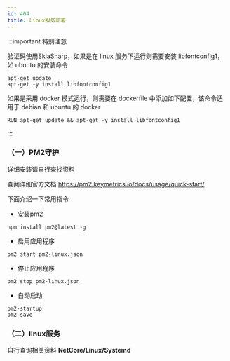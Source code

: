 ```yaml
---
id: 404
title: Linux服务部署
---
```


:::important 特别注意

验证码使用SkiaSharp，如果是在 linux 服务下运行则需要安装 libfontconfig1，如 ubuntu 的安装命令
```
apt-get update
apt-get -y install libfontconfig1
```
如果是采用 docker 模式运行，则需要在 dockerfile 中添加如下配置，该命令适用于 debian 和 ubuntu 的 docker
```
RUN apt-get update && apt-get -y install libfontconfig1
```
:::

### （一）PM2守护 

详细安装请自行查找资料

查阅详细官方文档 https://pm2.keymetrics.io/docs/usage/quick-start/

下面介绍一下常用指令

- 安装pm2

```
npm install pm2@latest -g
```

- 启用应用程序

```
pm2 start pm2-linux.json
```

- 停止应用程序

```
pm2 stop pm2-linux.json
```

- 自动启动

```
pm2-startup
pm2 save
```

### （二）linux服务

自行查询相关资料 **NetCore/Linux/Systemd**

